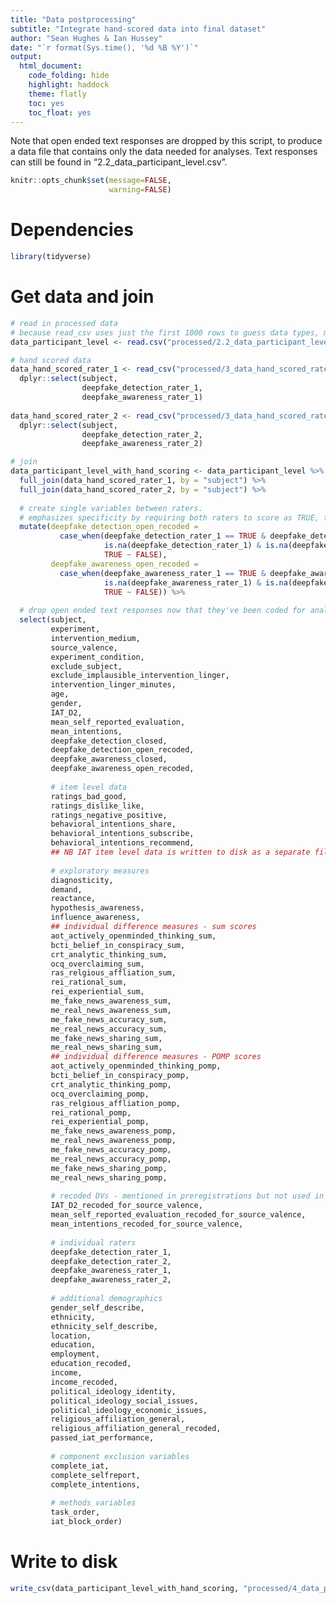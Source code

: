 ```yaml
---
title: "Data postprocessing"
subtitle: "Integrate hand-scored data into final dataset"
author: "Sean Hughes & Ian Hussey"
date: "`r format(Sys.time(), '%d %B %Y')`"
output: 
  html_document:
    code_folding: hide
    highlight: haddock
    theme: flatly
    toc: yes 
    toc_float: yes
---
```


Note that open ended text responses are dropped by this script, to produce a data file that contains only the data needed for analyses. Text responses can still be found in "2.2_data_participant_level.csv".

```r
knitr::opts_chunk$set(message=FALSE,
                      warning=FALSE)
```

# Dependencies

```r

library(tidyverse)

```

# Get data and join

```r

# read in processed data
# because read_csv uses just the first 1000 rows to guess data types, mean_intentions incorrectly parses as logical. so, col types have to be manually specified for all columns.
data_participant_level <- read.csv("processed/2.2_data_participant_level.csv")

# hand scored data
data_hand_scored_rater_1 <- read_csv("processed/3_data_hand_scored_rater_1.csv") %>%
  dplyr::select(subject, 
                deepfake_detection_rater_1, 
                deepfake_awareness_rater_1)
	
data_hand_scored_rater_2 <- read_csv("processed/3_data_hand_scored_rater_2.csv") %>%
  dplyr::select(subject, 
                deepfake_detection_rater_2,
                deepfake_awareness_rater_2)

# join
data_participant_level_with_hand_scoring <- data_participant_level %>%
  full_join(data_hand_scored_rater_1, by = "subject") %>%
  full_join(data_hand_scored_rater_2, by = "subject") %>%
  
  # create single variables between raters. 
  # emphasizes specificity by requiring both raters to score as TRUE, therefore providing a more severe test of learning even in those who were aware.
  mutate(deepfake_detection_open_recoded = 
           case_when(deepfake_detection_rater_1 == TRUE & deepfake_detection_rater_2 == TRUE ~ TRUE,
                     is.na(deepfake_detection_rater_1) & is.na(deepfake_detection_rater_2) ~ NA,
                     TRUE ~ FALSE),
         deepfake_awareness_open_recoded = 
           case_when(deepfake_awareness_rater_1 == TRUE & deepfake_awareness_rater_2 == TRUE ~ TRUE,
                     is.na(deepfake_awareness_rater_1) & is.na(deepfake_awareness_rater_2) ~ NA,
                     TRUE ~ FALSE)) %>%
  
  # drop open ended text responses now that they've been coded for analysis
  select(subject,
         experiment,
         intervention_medium,
         source_valence,
         experiment_condition,
         exclude_subject,
         exclude_implausible_intervention_linger,
         intervention_linger_minutes,
         age,
         gender,
         IAT_D2,
         mean_self_reported_evaluation,
         mean_intentions,
         deepfake_detection_closed,
         deepfake_detection_open_recoded,
         deepfake_awareness_closed,
         deepfake_awareness_open_recoded,
         
         # item level data
         ratings_bad_good,
         ratings_dislike_like,
         ratings_negative_positive,
         behavioral_intentions_share,
         behavioral_intentions_subscribe,
         behavioral_intentions_recommend,
         ## NB IAT item level data is written to disk as a separate file
         
         # exploratory measures
         diagnosticity,
         demand,
         reactance,
         hypothesis_awareness,
         influence_awareness,
         ## individual difference measures - sum scores
         aot_actively_openminded_thinking_sum,
         bcti_belief_in_conspiracy_sum,
         crt_analytic_thinking_sum,
         ocq_overclaiming_sum,
         ras_relgious_affliation_sum,
         rei_rational_sum,
         rei_experiential_sum,
         me_fake_news_awareness_sum,
         me_real_news_awareness_sum,
         me_fake_news_accuracy_sum,
         me_real_news_accuracy_sum,
         me_fake_news_sharing_sum,
         me_real_news_sharing_sum,
         ## individual difference measures - POMP scores
         aot_actively_openminded_thinking_pomp,
         bcti_belief_in_conspiracy_pomp,
         crt_analytic_thinking_pomp,
         ocq_overclaiming_pomp,
         ras_relgious_affliation_pomp,
         rei_rational_pomp,
         rei_experiential_pomp,
         me_fake_news_awareness_pomp,
         me_real_news_awareness_pomp,
         me_fake_news_accuracy_pomp,
         me_real_news_accuracy_pomp,
         me_fake_news_sharing_pomp,
         me_real_news_sharing_pomp,
         
         # recoded DVs - mentioned in preregistrations but not used in my (more appropriate) reworked analyses. 
         IAT_D2_recoded_for_source_valence,
         mean_self_reported_evaluation_recoded_for_source_valence,
         mean_intentions_recoded_for_source_valence,
         
         # individual raters
         deepfake_detection_rater_1,
         deepfake_detection_rater_2,
         deepfake_awareness_rater_1,
         deepfake_awareness_rater_2,
         
         # additional demographics
         gender_self_describe,
         ethnicity,
         ethnicity_self_describe,
         location,
         education,
         employment,
         education_recoded,
         income,
         income_recoded,
         political_ideology_identity,
         political_ideology_social_issues,
         political_ideology_economic_issues,
         religious_affiliation_general,
         religious_affiliation_general_recoded,
         passed_iat_performance,
         
         # component exclusion variables
         complete_iat,
         complete_selfreport,
         complete_intentions,
         
         # methods variables
         task_order,
         iat_block_order)

```

# Write to disk

```r

write_csv(data_participant_level_with_hand_scoring, "processed/4_data_participant_level_with_hand_scoring.csv")

```



